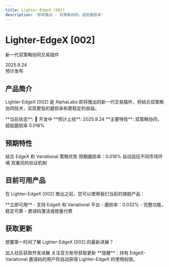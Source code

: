```yaml
---
title: Lighter-EdgeX [002]
description: '即将推出 - 双策略协同，超低磨损率'
---
```


<div className="product-hero">
  <h1 className="hero-title">Lighter-EdgeX [002]</h1>
  <p className="hero-subtitle">新一代双策略协同交易插件</p>
  <div className="hero-date">
    <div className="date-box">2025.9.24</div>
    <div className="date-label">预计发布</div>
  </div>
</div>

## 产品简介

Lighter-EdgeX [002] 是 AlphaLabs 即将推出的新一代交易插件，将结合双策略协同技术，实现更低的磨损率和更稳定的收益。

<Info>
  **当前状态**: 🔧 开发中
  **预计上线**: 2025.9.24
  **主要特性**: 双策略协同，超低磨损率 0.018%
</Info>

## 预期特性

<CardGroup cols={2}>
  <Card title="双策略协同" icon="merge">
    结合 EdgeX 和 Variational 策略优势
  </Card>
  <Card title="超低磨损率" icon="chart-line-down">
    预期磨损率：0.018%
  </Card>
  <Card title="智能切换" icon="brain">
    自动适应不同市场环境
  </Card>
  <Card title="风险控制" icon="shield">
    双重风险验证机制
  </Card>
</CardGroup>

## 目前可用产品

在 Lighter-EdgeX [002] 推出之前，您可以使用我们当前的旗舰产品：

<Card title="EdgeX-Variational [001]" icon="rocket" href="/products/edgex-variational">
  **立即可用** - 支持 EdgeX 和 Variational 平台
  - 磨损率：0.032%
  - 完整功能，稳定可靠
  - 邀请码激活或按量付费
</Card>

## 获取更新

想要第一时间了解 Lighter-EdgeX [002] 的最新进展？

<CardGroup cols={2}>
  <Card title="Telegram 群组" icon="users" href="https://t.co/ZNnay6dnxz">
    加入社区获取开发进展
  </Card>
  <Card title="X (Twitter)" icon="x-twitter" href="https://x.com/Alpha_alabs">
    关注官方账号获取更新
  </Card>
</CardGroup>

<Note>
  **提醒**：持有 EdgeX-Variational 邀请码的用户将自动获得 Lighter-EdgeX 的使用权限。
</Note>